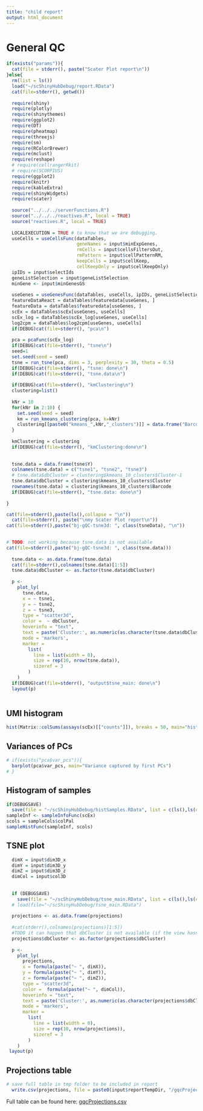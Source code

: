 ```yaml
---
title: "child report"
output: html_document
---
```


# General QC



```r
if(exists("params")){
  cat(file = stderr(), paste("Scater Plot report\n"))
}else{
  rm(list = ls())
  load("~/scShinyHubDebug/report.RData")
  cat(file=stderr(), getwd())
  
  require(shiny)
  require(plotly)
  require(shinythemes)
  require(ggplot2)
  require(DT)
  require(pheatmap)
  require(threejs)
  require(sm)
  require(RColorBrewer)
  require(mclust)
  require(reshape)
  # require(cellrangerRkit)
  # require(SCORPIUS)
  require(ggplot2)
  require(knitr)
  require(kableExtra)
  require(shinyWidgets)
  require(scater)
  
  source("../../../serverFunctions.R")
  source("../../../reactives.R", local = TRUE)
  source("reactives.R", local = TRUE)
  
  LOCALEXECUTION = TRUE # to know that we are debugging.
  useCells = useCellsFunc(dataTables, 
                          geneNames = input$minExpGenes,
                          rmCells = input$cellsFiltersOut,
                          rmPattern = input$cellPatternRM,
                          keepCells = input$cellKeep,
                          cellKeepOnly = input$cellKeepOnly)
  ipIDs = input$selectIds
  geneListSelection = input$geneListSelection
  minGene <- input$minGenesGS
  
  useGenes = useGenesFunc(dataTables, useCells, ipIDs, geneListSelection, minGene)
  featureDataReact = dataTables$featuredata[useGenes, ]
  featureData = dataTables$featuredata[useGenes, ]
  scEx = dataTables$scEx[useGenes, useCells]
  scEx_log = dataTables$scEx_log[useGenes, useCells]
  log2cpm = dataTables$log2cpm[useGenes, useCells]
  if(DEBUG)cat(file=stderr(), "pca\n")
  
  pca = pcaFunc(scEx_log)
  if(DEBUG)cat(file=stderr(), "tsne\n")
  seed=1
  set.seed(seed = seed)
  tsne = run_tsne(pca, dims = 3, perplexity = 30, theta = 0.5)
  if(DEBUG)cat(file=stderr(), "tsne: done\n")
  if(DEBUG)cat(file=stderr(), "tsne.data\n")
  
  if(DEBUG)cat(file=stderr(), "kmClustering\n")
  clustering=list()
  
  kNr = 10
  for(kNr in 2:10) {
    set.seed(seed = seed)
    km = run_kmeans_clustering(pca, k=kNr)
    clustering[[paste0("kmeans_",kNr,"_clusters")]] = data.frame("Barcode" = rownames(data.frame(km$cluster)), "Cluster" = km$cluster)
  }
  
  kmClustering = clustering
  if(DEBUG)cat(file=stderr(), "kmClustering:done\n")
  
  
  tsne.data = data.frame(tsne$Y)
  colnames(tsne.data) = c("tsne1", "tsne2", "tsne3")
  # tsne.data$dbCluster = clustering$kmeans_10_clusters$Cluster-1
  tsne.data$dbCluster = clustering$kmeans_10_clusters$Cluster
  rownames(tsne.data) = clustering$kmeans_10_clusters$Barcode
  if(DEBUG)cat(file=stderr(), "tsne.data: done\n")
  
}

cat(file=stderr(),paste(ls(),collapse = "\n"))
  cat(file=stderr(), paste("\nmy Scater Plot report\n"))
cat(file=stderr(),paste("bj-gQC-tsne3d: ", class(tsneData), "\n"))
  
```




```r
# TODO: not working because tsne.data is not available
cat(file=stderr(),paste("bj-gQC-tsne3d: ", class(tsne.data)))
  
  tsne.data <- as.data.frame(tsne.data)
  cat(file=stderr(),colnames(tsne.data)[1:5])
  tsne.data$dbCluster <- as.factor(tsne.data$dbCluster)
  
  p <-
    plot_ly(
      tsne.data,
      x = ~ tsne1,
      y = ~ tsne2,
      z = ~ tsne3,
      type = "scatter3d",
      color =  ~ dbCluster,
      hoverinfo = "text",
      text = paste('Cluster:', as.numeric(as.character(tsne.data$dbCluster))),
      mode = 'markers',
      marker =
        list(
          line = list(width = 0),
          size = rep(10, nrow(tsne.data)),
          sizeref = 3
        )
    )
  if(DEBUG)cat(file=stderr(), "output$tsne_main: done\n")
  layout(p)
  


```

## UMI histogram


```r

hist(Matrix::colSums(assays(scEx)[["counts"]]), breaks = 50, main="histogram of number of UMI per cell")
```

## Variances of PCs

```r
# if(exists("pca$var_pcs")){
  barplot(pca$var_pcs, main="Variance captured by first PCs")
# }
```

## Histogram of samples


```r
if(DEBUGSAVE) 
  save(file = "~/scShinyHubDebug/histSamples.RData", list = c(ls(),ls(envir = globalenv())))
sampleInf <- sampleInfoFunc(scEx)
scols = sampleCols$colPal
sampleHistFunc(sampleInf, scols)
```

## TSNE plot

```r


  dimX = input$dim3D_x
  dimY = input$dim3D_y
  dimZ = input$dim3D_z
  dimCol = input$col3D
  
  
  if (DEBUGSAVE) 
    save(file = "~/scShinyHubDebug/tsne_main.RData", list = c(ls(),ls(envir = globalenv())))
  # load(file="~/scShinyHubDebug/tsne_main.RData")
  
  projections <- as.data.frame(projections)
  
  #cat(stderr(),colnames(projections)[1:5])
  #TODO it can happen that dbCluster is not available (if the view hasn't been used)
  projections$dbCluster <- as.factor(projections$dbCluster)
  
  p <-
    plot_ly(
      projections,
      x = formula(paste("~ ", dimX)),
      y = formula(paste("~ ", dimY)),
      z = formula(paste("~ ", dimZ)),
      type = "scatter3d",
      color =  formula(paste("~ ", dimCol)),
      hoverinfo = "text",
      text = paste('Cluster:', as.numeric(as.character(projections$dbCluster))),
      mode = 'markers',
      marker =
        list(
          line = list(width = 0),
          size = rep(10, nrow(projections)),
          sizeref = 3
        )
    )
 layout(p)
```

## Projections table

```r

# save full table in tmp folder to be included in report
  write.csv(projections, file = paste0(input$reportTempDir, "/gqcProjections.csv"))

```

Full table can be found here: [gqcProjections.csv](gqcProjections.csv)
